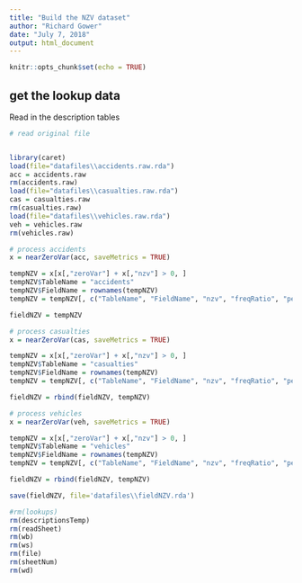 ```yaml
---
title: "Build the NZV dataset"
author: "Richard Gower"
date: "July 7, 2018"
output: html_document
---
```


```r
knitr::opts_chunk$set(echo = TRUE)
```

## get the lookup data

Read in the description tables 

```r
# read original file


library(caret)
load(file="datafiles\\accidents.raw.rda")
acc = accidents.raw
rm(accidents.raw)
load(file="datafiles\\casualties.raw.rda")
cas = casualties.raw
rm(casualties.raw)
load(file="datafiles\\vehicles.raw.rda")
veh = vehicles.raw
rm(vehicles.raw)

# process accidents
x = nearZeroVar(acc, saveMetrics = TRUE)

tempNZV = x[x[,"zeroVar"] + x[,"nzv"] > 0, ]
tempNZV$TableName = "accidents"
tempNZV$FieldName = rownames(tempNZV)
tempNZV = tempNZV[, c("TableName", "FieldName", "nzv", "freqRatio", "percentUnique")]

fieldNZV = tempNZV

# process casualties
x = nearZeroVar(cas, saveMetrics = TRUE)

tempNZV = x[x[,"zeroVar"] + x[,"nzv"] > 0, ]
tempNZV$TableName = "casualties"
tempNZV$FieldName = rownames(tempNZV)
tempNZV = tempNZV[, c("TableName", "FieldName", "nzv", "freqRatio", "percentUnique")]

fieldNZV = rbind(fieldNZV, tempNZV)

# process vehicles
x = nearZeroVar(veh, saveMetrics = TRUE)

tempNZV = x[x[,"zeroVar"] + x[,"nzv"] > 0, ]
tempNZV$TableName = "vehicles"
tempNZV$FieldName = rownames(tempNZV)
tempNZV = tempNZV[, c("TableName", "FieldName", "nzv", "freqRatio", "percentUnique")]

fieldNZV = rbind(fieldNZV, tempNZV)

save(fieldNZV, file='datafiles\\fieldNZV.rda')

```
```r
#rm(lookups)
rm(descriptionsTemp)
rm(readSheet)
rm(wb)
rm(ws)
rm(file)
rm(sheetNum)
rm(wd)
```

